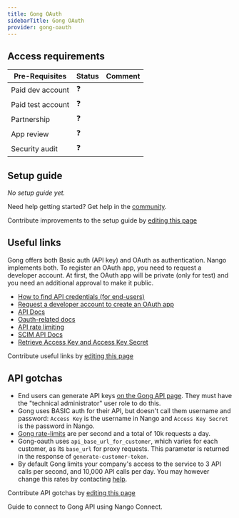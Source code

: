 ```yaml
---
title: Gong OAuth
sidebarTitle: Gong OAuth
provider: gong-oauth
---
```



<Overview />
<PreBuiltTooling />
<PreBuiltUseCases />

## Access requirements
| Pre-Requisites | Status | Comment|
| - | - | - |
| Paid dev account | ❓ |  |
| Paid test account | ❓ |  |
| Partnership | ❓ | |
| App review | ❓ |  |
| Security audit | ❓ | |


## Setup guide

_No setup guide yet._

<Tip>Need help getting started? Get help in the [community](https://nango.dev/slack).</Tip>

<Note>Contribute improvements to the setup guide by [editing this page](https://github.com/nangohq/nango/tree/master/docs-v2/integrations/all/gong-oauth.mdx)</Note>


## Useful links

Gong offers both Basic auth (API key) and OAuth as authentication. Nango implements both. To register an OAuth app, you need to request a developer account. At first, the OAuth app will be private (only for test) and you need an additional approval to make it public.

-   [How to find API credentials (for end-users)](https://help.gong.io/hc/en-us/articles/360042449451-Receive-access-to-the-API)
-   [Request a developer account to create an OAuth app](https://app.gong.io/welcome/developer/sign-up)
-   [API Docs](https://app.gong.io/settings/api/documentation#overview)
-   [Oauth-related docs](https://help.gong.io/hc/en-us/articles/13944551222157-Create-an-app-for-Gong)
-   [API rate limiting](https://app.gong.io/settings/api/documentation#overview)
-   [SCIM API Docs](https://help.gong.io/docs/provision-team-members-from-a-custom-source-scim)
-   [Retrieve Access Key and Access Key Secret](https://help.gong.io/docs/receive-access-to-the-api)

<Note>Contribute useful links by [editing this page](https://github.com/nangohq/nango/tree/master/docs-v2/integrations/all/gong-oauth.mdx)</Note>

## API gotchas

- End users can generate API keys [on the Gong API page](https://app.gong.io/company/api). They must have the "technical administrator" user role to do this.
- Gong uses BASIC auth for their API, but doesn't call them username and password: `Access Key` is the username in Nango and `Access Key Secret` is the password in Nango.
- [Gong rate-limits](https://app.gong.io/settings/api/documentation#overview) are per second and a total of 10k requests a day.
- Gong-oauth uses `api_base_url_for_customer`, which varies for each customer, as its `base_url` for proxy requests. This parameter is returned in the response of `generate-customer-token`.
- By default Gong limits your company's access to the service to 3 API calls per second, and 10,000 API calls per day. You may however change this rates by contacting [help](https://help.gong.io/).

<Note>Contribute API gotchas by [editing this page](https://github.com/nangohq/nango/tree/master/docs-v2/integrations/all/gong-oauth.mdx)</Note>

<Card title="Connect to Gong" icon="link" href="/integrations/all/gong/connect" horizontal>
  Guide to connect to Gong API using Nango Connect.
</Card>
